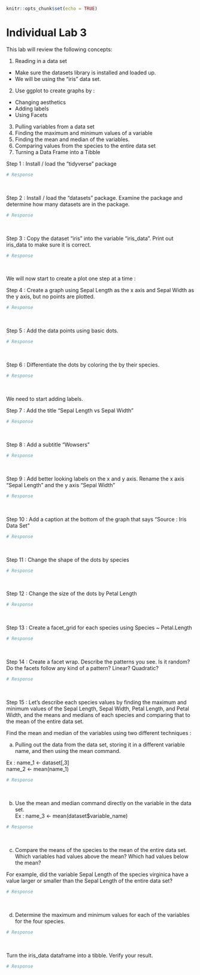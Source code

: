 ```r
knitr::opts_chunk$set(echo = TRUE)
```


# Individual Lab 3 {.unnumbered}

This lab will review the following concepts:

1.  Reading in a data set

-   Make sure the datasets library is installed and loaded up.
-   We will be using the "iris" data set.

2.  Use ggplot to create graphs by :

-   Changing aesthetics
-   Adding labels
-   Using Facets

3.  Pulling variables from a data set
4.  Finding the maximum and minimum values of a variable
5.  Finding the mean and median of the variables.
6.  Comparing values from the species to the entire data set
7.  Turning a Data Frame into a Tibble <br>

Step 1 : Install / load the "tidyverse" package

```r

# Response

```

<br>

Step 2 : Install / load the "datasets" package. Examine the package and determine how many datasets are in the package.

```r

# Response

```

<br>

Step 3 : Copy the dataset "iris" into the variable "iris_data". Print out iris_data to make sure it is correct.

```r

# Response

```

<br>

We will now start to create a plot one step at a time : <br>

Step 4 : Create a graph using Sepal Length as the x axis and Sepal Width as the y axis, but no points are plotted.

```r

# Response

```

<br>

Step 5 : Add the data points using basic dots.

```r

# Response

```

<br>

Step 6 : Differentiate the dots by coloring the by their species.

```r

# Response

```

<br>

We need to start adding labels. <br>

Step 7 : Add the title "Sepal Length vs Sepal Width"

```r

# Response

```

<br>

Step 8 : Add a subtitle "Wowsers"

```r

# Response

```

<br>

Step 9 : Add better looking labels on the x and y axis. Rename the x axis "Sepal Length" and the y axis "Sepal Width"

```r

# Response

```

<br>

Step 10 : Add a caption at the bottom of the graph that says "Source : Iris Data Set"

```r

# Response

```

<br>

Step 11 : Change the shape of the dots by species

```r

# Response

```

<br>

Step 12 : Change the size of the dots by Petal Length

```r

# Response

```

<br>

Step 13 : Create a facet_grid for each species using Species \~ Petal.Length

```r

# Response

```

<br>

Step 14 : Create a facet wrap. Describe the patterns you see. Is it random? Do the facets follow any kind of a pattern? Linear? Quadratic?

```r

# Response

```

<br>

Step 15 : Let's describe each species values by finding the maximum and minimum values of the Sepal Length, Sepal Width, Petal Length, and Petal Width, and the means and medians of each species and comparing that to the mean of the entire data set. <br>

Find the mean and median of the variables using two different techniques : <br>

(a) Pulling out the data from the data set, storing it in a different variable name, and then using the mean command. <br>

Ex : name_1 \<- dataset\[,3\] <br> name_2 \<- mean(name_1)

```r

# Response

```

<br>

(b) Use the mean and median command directly on the variable in the data set. <br> Ex : name_3 \<- mean(dataset\$variable_name)

```r

# Response

```

<br>

(c) Compare the means of the species to the mean of the entire data set. Which variables had values above the mean? Which had values below the mean? <br>

For example, did the variable Sepal Length of the species virginica have a value larger or smaller than the Sepal Length of the entire data set?

```r

# Response

```

<br>

(d) Determine the maximum and minimum values for each of the variables for the four species.

```r

# Response

```

<br>

Turn the iris_data dataframe into a tibble. Verify your result.

```r

# Response

```

<br>

